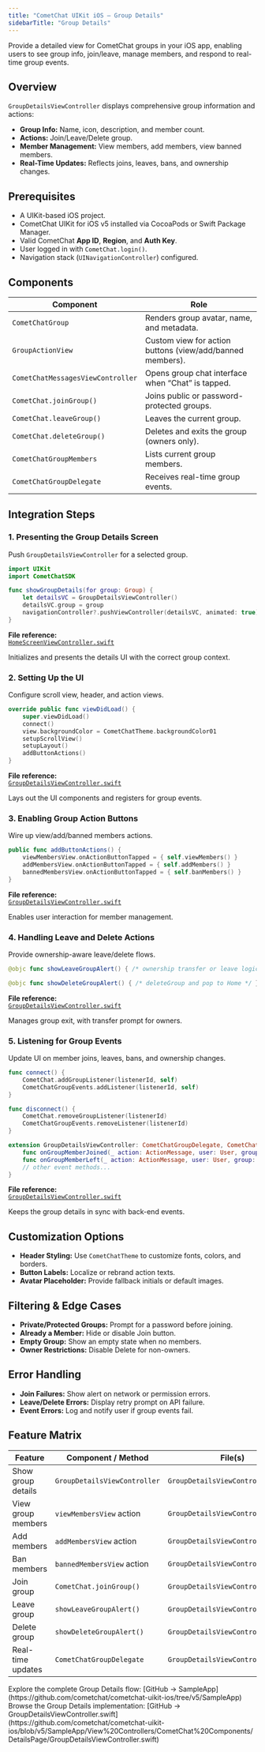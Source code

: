 ```yaml
---
title: "CometChat UIKit iOS — Group Details"
sidebarTitle: "Group Details"
---
```


Provide a detailed view for CometChat groups in your iOS app, enabling users to see group info, join/leave, manage members, and respond to real-time group events.

## Overview

`GroupDetailsViewController` displays comprehensive group information and actions:

- **Group Info:** Name, icon, description, and member count.  
- **Actions:** Join/Leave/Delete group.  
- **Member Management:** View members, add members, view banned members.  
- **Real-Time Updates:** Reflects joins, leaves, bans, and ownership changes.

## Prerequisites

- A UIKit-based iOS project.  
- CometChat UIKit for iOS v5 installed via CocoaPods or Swift Package Manager.  
- Valid CometChat **App ID**, **Region**, and **Auth Key**.  
- User logged in with `CometChat.login()`.  
- Navigation stack (`UINavigationController`) configured.

## Components

| Component                     | Role                                                            |
|-------------------------------|-----------------------------------------------------------------|
| `CometChatGroup`              | Renders group avatar, name, and metadata.                       |
| `GroupActionView`             | Custom view for action buttons (view/add/banned members).       |
| `CometChatMessagesViewController` | Opens group chat interface when “Chat” is tapped.        |
| `CometChat.joinGroup()`       | Joins public or password-protected groups.                      |
| `CometChat.leaveGroup()`      | Leaves the current group.                                       |
| `CometChat.deleteGroup()`     | Deletes and exits the group (owners only).                      |
| `CometChatGroupMembers`       | Lists current group members.                                    |
| `CometChatGroupDelegate`      | Receives real-time group events.                                |

## Integration Steps

### 1. Presenting the Group Details Screen

Push `GroupDetailsViewController` for a selected group.

```swift
import UIKit
import CometChatSDK

func showGroupDetails(for group: Group) {
    let detailsVC = GroupDetailsViewController()
    detailsVC.group = group
    navigationController?.pushViewController(detailsVC, animated: true)
}
```

**File reference:**  
[`HomeScreenViewController.swift`](https://github.com/cometchat/cometchat-uikit-ios/blob/v5/SampleApp/View%20Controllers/HomeScreenViewController.swift)

Initializes and presents the details UI with the correct group context.

### 2. Setting Up the UI

Configure scroll view, header, and action views.

```swift
override public func viewDidLoad() {
    super.viewDidLoad()
    connect()
    view.backgroundColor = CometChatTheme.backgroundColor01
    setupScrollView()
    setupLayout()
    addButtonActions()
}
```

**File reference:**  
[`GroupDetailsViewController.swift`](https://github.com/cometchat/cometchat-uikit-ios/blob/v5/SampleApp/View%20Controllers/CometChat%20Components/DetailsPage/GroupDetailsViewController.swift)

Lays out the UI components and registers for group events.

### 3. Enabling Group Action Buttons

Wire up view/add/banned members actions.

```swift
public func addButtonActions() {
    viewMembersView.onActionButtonTapped = { self.viewMembers() }
    addMembersView.onActionButtonTapped = { self.addMembers() }
    bannedMembersView.onActionButtonTapped = { self.banMembers() }
}
```

**File reference:**  
[`GroupDetailsViewController.swift`](https://github.com/cometchat/cometchat-uikit-ios/blob/v5/SampleApp/View%20Controllers/CometChat%20Components/DetailsPage/GroupDetailsViewController.swift)

Enables user interaction for member management.

### 4. Handling Leave and Delete Actions

Provide ownership-aware leave/delete flows.

```swift
@objc func showLeaveGroupAlert() { /* ownership transfer or leave logic */ }

@objc func showDeleteGroupAlert() { /* deleteGroup and pop to Home */ }
```

**File reference:**  
[`GroupDetailsViewController.swift`](https://github.com/cometchat/cometchat-uikit-ios/blob/v5/SampleApp/View%20Controllers/CometChat%20Components/DetailsPage/GroupDetailsViewController.swift)

Manages group exit, with transfer prompt for owners.

### 5. Listening for Group Events

Update UI on member joins, leaves, bans, and ownership changes.

```swift
func connect() {
    CometChat.addGroupListener(listenerId, self)
    CometChatGroupEvents.addListener(listenerId, self)
}

func disconnect() {
    CometChat.removeGroupListener(listenerId)
    CometChatGroupEvents.removeListener(listenerId)
}

extension GroupDetailsViewController: CometChatGroupDelegate, CometChatGroupEventListener {
    func onGroupMemberJoined(_ action: ActionMessage, user: User, group: Group) { updateGroupInfo(group) }
    func onGroupMemberLeft(_ action: ActionMessage, user: User, group: Group) { /* hide UI if self-left */ }
    // other event methods...
}
```

**File reference:**  
[`GroupDetailsViewController.swift`](https://github.com/cometchat/cometchat-uikit-ios/blob/v5/SampleApp/View%20Controllers/CometChat%20Components/DetailsPage/GroupDetailsViewController.swift#L200-L245)

Keeps the group details in sync with back-end events.

## Customization Options

- **Header Styling:** Use `CometChatTheme` to customize fonts, colors, and borders.  
- **Button Labels:** Localize or rebrand action texts.  
- **Avatar Placeholder:** Provide fallback initials or default images.

## Filtering & Edge Cases

- **Private/Protected Groups:** Prompt for a password before joining.  
- **Already a Member:** Hide or disable Join button.  
- **Empty Group:** Show an empty state when no members.  
- **Owner Restrictions:** Disable Delete for non-owners.

## Error Handling

- **Join Failures:** Show alert on network or permission errors.  
- **Leave/Delete Errors:** Display retry prompt on API failure.  
- **Event Errors:** Log and notify user if group events fail.

## Feature Matrix

| Feature                | Component / Method            | File(s)                                                                         |
|------------------------|-------------------------------|---------------------------------------------------------------------------------|
| Show group details     | `GroupDetailsViewController`  | `GroupDetailsViewController.swift`                                              |
| View group members     | `viewMembersView` action      | `GroupDetailsViewController.swift`                                              |
| Add members            | `addMembersView` action       | `GroupDetailsViewController.swift`                                              |
| Ban members            | `bannedMembersView` action    | `GroupDetailsViewController.swift`                                              |
| Join group             | `CometChat.joinGroup()`       | `GroupDetailsViewController.swift`                                              |
| Leave group            | `showLeaveGroupAlert()`       | `GroupDetailsViewController.swift`                                              |
| Delete group           | `showDeleteGroupAlert()`      | `GroupDetailsViewController.swift`                                              |
| Real-time updates      | `CometChatGroupDelegate`      | `GroupDetailsViewController.swift`                                              |

<CardGroup>
  <Card title="Full Sample App">
    Explore the complete Group Details flow:
    [GitHub → SampleApp](https://github.com/cometchat/cometchat-uikit-ios/tree/v5/SampleApp)
  </Card>
  <Card title="UIKit Source Code">
    Browse the Group Details implementation:
    [GitHub → GroupDetailsViewController.swift](https://github.com/cometchat/cometchat-uikit-ios/blob/v5/SampleApp/View%20Controllers/CometChat%20Components/DetailsPage/GroupDetailsViewController.swift)
  </Card>
</CardGroup>
